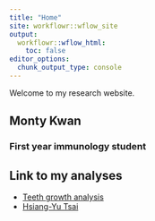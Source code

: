 ```yaml
---
title: "Home"
site: workflowr::wflow_site
output:
  workflowr::wflow_html:
    toc: false
editor_options:
  chunk_output_type: console
---
```


Welcome to my research website.

## Monty Kwan

### First year **immunology** student

## Link to my analyses
* [Teeth growth analysis](teeth.html)
* [Hsiang-Yu Tsai](https://manto1213.github.io/myproject/)
